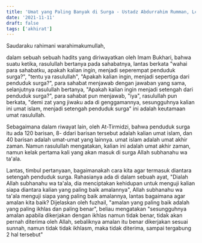 ```yaml
---
title: 'Umat yang Paling Banyak di Surga - Ustadz Abdurrahim Rumman, Lc. - Ceramah Singkat'
date: '2021-11-11'
draft: false
tags: ['akhirat']
---
```


Saudaraku rahimani warahimakumullah,

dalam sebuah sebuah hadits yang diriwayatkan oleh Imam Bukhari, bahwa suatu ketika, rasulullah bertanya pada sahabatnya, lantas berkata "wahai para sahabatku, apakah kalian ingin, menjadi seperempat penduduk surga?", "tentu ya rasulullah", "Apakah kalian ingin, menjadi sepertiga dari penduduk surga?", para sahabat menjawab dengan jawaban yang sama, selanjutnya rasulullah bertanya, "Apakah kalian ingin menjadi setengah dari penduduk surga?", para sahabat pun menjawab, "iya", rasulullah pun berkata, "demi zat yang jiwaku ada di genggamannya, sesungguhnya kalian ini umat islam, menjadi setengah penduduk surga" ini adalah keutamaan umat rasulullah.

Sebagaimana dalam riwayat lain, oleh At-Tirmidzi, bahwa penduduk surga itu ada 120 barisan, 8- ddari barisan tersebut adalah kalian umat islam, dan 40 barisan adalah umat-umat yang lainnya. umat islam adalah umat akhir zaman. Namun rasulullah mengatakan, kalian ini adalah umat akhir zaman, namun kelak pertama kali yang akan masuk di surga Allah subhanahu wa ta'ala.

Lantas, timbul pertanyaan, bagaimanakah cara kita agar termasuk diantara setengah penduduk surga. Rahasianya ada di dalam sebuah ayat, "Dialah Allah subhanahu wa ta'ala, dia menciptakan kehidupan untuk menguji kalian siapa diantara kalian yang paling baik amalannya", Allah subhanahu wa ta'ala menguji siapa yang paling baik amalannya, lantas bagaimana agar amalan kita baik? Dijelaskan oleh fuzhail, "amalan yang paling baik adalah yang paling ikhlas dan paling benar", beliau mengatakan "sesungguhnya amalan apabila dikerjakan dengan ikhlas namun tidak benar, tidak akan pernah diterima oleh Allah, sebaliknya amalan itu benar dikerjakan sesuai sunnah, namun tidak tidak ikhlasm, maka tidak diterima, sampai tergabung 2 hal tersebut"
